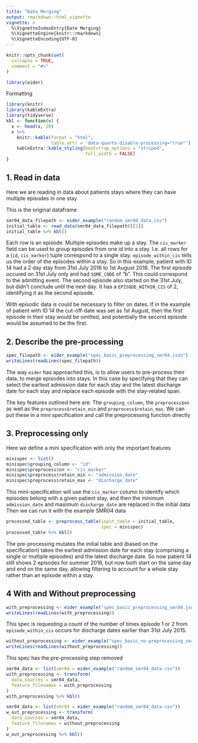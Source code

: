 ```yaml
---
title: "Date Merging"
output: rmarkdown::html_vignette
vignette: >
  %\VignetteIndexEntry{Date Merging}
  %\VignetteEngine{knitr::rmarkdown}
  %\VignetteEncoding{UTF-8}
---
```


```r
knitr::opts_chunk$set(
  collapse = TRUE,
  comment = "#>"
)
```

```r
library(eider)
```

Formatting

```r
library(knitr)
library(kableExtra)
library(tidyverse)
kbl <- function(x) {
  x <- head(x, 20)
  x %>%
    knitr::kable(format = "html",
                 table.attr = 'data-quarto-disable-processing="true"') %>%
    kableExtra::kable_styling(bootstrap_options = "striped",
                              full_width = FALSE)
}
```

## 1. Read in data
Here we are reading in data about patients stays where they can have multiple episodes in one stay

This is the original dataframe
```r
smr04_data_filepath <- eider_example("random_smr04_data.csv")
initial_table <- read_data(smr04_data_filepath)[[1]]
initial_table %>% kbl()
```

Each row is an episode. Multiple episodes make up a stay. The `cis_marker` field can be used to group episodes from one id into a stay. I.e. all rows for a (`id`, `cis_marker`) tuple correspond to a single stay. `episode_within_cis` tells us the order of the episodes within a stay. So in this example, patient with ID 14 had a 2 day stay from 31st July 2016 to 1st August 2016. The first episode occured on 31st July only and had `SOME_CODE` of "b". This could correspond to the admitting event. The second episode also started on the 31st July, but didn't conclude until the next day. It has a `EPISODE_WITHIN_CIS` of 2, identifying it as the second episode. 

With episodic data is could be necessary to filter on dates. If in the example of patient with ID 14 the cut-off-date was set as 1st August, then the first episode in their stay would be omitted, and potentially the second episode would be assumed to be the first. 


## 2. Describe the pre-processing

```r
spec_filepath <- eider_example("spec_basic_preprocessing_smr04.json")
writeLines(readLines(spec_filepath))
```

The way `eider` has approached this, is to allow users to pre-process their data, to merge episodes into stays. In this case by specifying that they can select the earliest admission date for each stay and the latest discharge date for each stay and replace each episode with the stay-related span.

The key features outlined here are: The `grouping_column`, the `preprocess$on` as well as the `preprocess$retain_min` and `preprocess$retain_max`. We can put these in a mini specification and call the preprocessing function directly

## 3. Preprocessing only
Here we define a mini specification with only the important features
```r
minispec <- list()
minispec$grouping_column <- "id"
minispec$preprocess$on <- "cis_marker"
minispec$preprocess$retain_min <- "admission_date"
minispec$preprocess$retain_max <- "discharge_date"
```

This mini-specification will use the `cis_marker` column to identify which episodes belong with a given patient stay, and then the minimum `admission_date` and maximum `discharge_date` are replaced in the initial data
Then we can run it with the example SMR04 data


```r
processed_table <- preprocess_table(input_table = initial_table,
                                    spec = minispec)
processed_table %>% kbl()
```

The pre-processing mutates the initial table and (based on the specification) takes the earliest admission date for each stay (comprising a single or multiple episodes) and the latest discharge date. So now patient 14 still shows 2 episodes for summer 2016, but now both start on the same day and end on the same day, allowing filtering to account for a whole stay rather than an episode within a stay.

## 4 With and Without preprocessing

```r
with_preprocessing <- eider_example("spec_basic_preprocessing_smr04.json")
writeLines(readLines(with_preprocessing))
```

This spec is requesting a count of the number of times episode 1 or 2 from `episode_within_cis` occurs for discharge dates earlier than 31st July 2015. 

```r
without_preprocessing <- eider_example("spec_basic_no-preprocessing_smr04.json")
writeLines(readLines(without_preprocessing))
```
This spec has the pre-processing step removed

```r
smr04_data <- list(smr04 = eider_example("random_smr04_data.csv"))
with_preprocessing <- transform(
  data_sources = smr04_data,
  feature_filenames = with_preprocessing
)
with_preprocessing %>% kbl()
```


```r
smr04_data <- list(smr04 = eider_example("random_smr04_data.csv"))
w_out_preprocessing <- transform(
  data_sources = smr04_data,
  feature_filenames = without_preprocessing
)
w_out_preprocessing %>% kbl()
```

